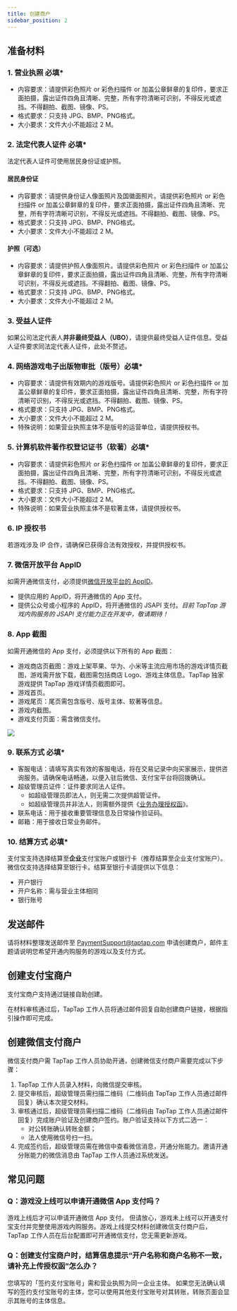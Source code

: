 ```yaml
---
title: 创建商户
sidebar_position: 2
---
```



## 准备材料

### 1. 营业执照 <Red>必填*</Red>

* 内容要求：请提供彩色照片 or 彩色扫描件 or 加盖公章鲜章的复印件，要求正面拍摄，露出证件四角且清晰、完整，所有字符清晰可识别，不得反光或遮挡。不得翻拍、截图、镜像、PS。
* 格式要求：只支持 JPG、BMP、PNG格式。
* 大小要求：文件大小不能超过 2 M。

### 2. 法定代表人证件 <Red>必填*</Red>

法定代表人证件可使用居民身份证或护照。

#### 居民身份证

* 内容要求：请提供身份证人像面照片及国徽面照片。请提供彩色照片 or 彩色扫描件 or 加盖公章鲜章的复印件，要求正面拍摄，露出证件四角且清晰、完整，所有字符清晰可识别，不得反光或遮挡。不得翻拍、截图、镜像、PS。
* 格式要求：只支持 JPG、BMP、PNG格式。
* 大小要求：文件大小不能超过 2 M。

#### 护照（可选）

* 内容要求：请提供护照人像面照片。请提供彩色照片 or 彩色扫描件 or 加盖公章鲜章的复印件，要求正面拍摄，露出证件四角且清晰、完整，所有字符清晰可识别，不得反光或遮挡。不得翻拍、截图、镜像、PS。
* 格式要求：只支持 JPG、BMP、PNG格式。
* 大小要求：文件大小不能超过 2 M。

### 3. 受益人证件

如果公司法定代表人**并非最终受益人（UBO）**，请提供最终受益人证件信息。受益人证件要求同法定代表人证件，此处不赘述。

### 4. 网络游戏电子出版物审批（版号）<Red>必填*</Red>

* 内容要求：请提供有效期内的游戏版号。请提供彩色照片 or 彩色扫描件 or 加盖公章鲜章的复印件，要求正面拍摄，露出证件四角且清晰、完整，所有字符清晰可识别，不得反光或遮挡。不得翻拍、截图、镜像、PS。
* 格式要求：只支持 JPG、BMP、PNG格式。
* 大小要求：文件大小不能超过 2 M。
* 特殊说明：如果营业执照主体不是版号的运营单位，请提供授权书。

### 5. 计算机软件著作权登记证书（软著）<Red>必填*</Red>

* 内容要求：请提供彩色照片 or 彩色扫描件 or 加盖公章鲜章的复印件，要求正面拍摄，露出证件四角且清晰、完整，所有字符清晰可识别，不得反光或遮挡。不得翻拍、截图、镜像、PS。
* 格式要求：只支持 JPG、BMP、PNG格式。
* 大小要求：文件大小不能超过 2 M。
* 特殊说明：如果营业执照主体不是软著主体，请提供授权书。

### 6. IP 授权书

若游戏涉及 IP 合作，请确保已获得合法有效授权，并提供授权书。

### 7. 微信开放平台 AppID

如需开通微信支付，必须提供[微信开放平台的 AppID](https://kf.qq.com/faq/181105JJNbmm181105eUZfee.html)。

* 提供应用的 AppID，将开通微信的 App 支付。
* 提供公众号或小程序的 AppID，将开通微信的 JSAPI 支付。*目前 TapTap 游戏内购服务的 JSAPI 支付能力正在开发中，敬请期待！*

### 8. App 截图

如需开通微信的 App 支付，必须提供以下所有的 App 截图：

* 游戏商店页截图：游戏上架苹果、华为、小米等主流应用市场的游戏详情页截图，游戏需开放下载，截图需包括商店 Logo、游戏主体信息。TapTap 独家游戏提供 TapTap 游戏详情页截图即可。
* 游戏首页。
* 游戏尾页：尾页需包含版号、版号主体、软著等信息。
* 游戏内截图。
* 游戏支付页面：需含微信支付。

![](https://img.tapimg.com/market/images/59271c9195b3dbec8b9d5a5267804f91.jpg)

### 9. 联系方式 <Red>必填*</Red>

* 客服电话：请填写真实有效的客服电话，将在交易记录中向买家展示，提供咨询服务。请确保电话畅通，以便入驻后微信、支付宝平台将回拨确认。
* 超级管理员证件：证件要求同法人证件。
  * 如超级管理员即法人，则无需二次提供超管证件。
  * 如超级管理员并非法人，则需额外提供《[业务办理授权函](https://kf.qq.com/faq/220509Y3Yvym220509fQvYR7.html)》。
* 联系电话：用于接收重要管理信息及日常操作验证码。
* 邮箱：用于接收日常业务邮件。

### 10. 结算方式 <Red>必填*</Red>

支付宝支持选择结算至**企业**支付宝账户或银行卡（推荐结算至企业支付宝账户）。微信仅支持选择结算至银行卡。结算至银行卡请提供以下信息：

* 开户银行
* 开户名称：需与营业主体相同
* 银行账号

## 发送邮件

请将材料整理发送邮件至 [PaymentSupport@taptap.com](mailto:PaymentSupport@taptap.com) 申请创建商户，邮件主题请说明您希望开通内购服务的游戏以及支付方式。

## 创建支付宝商户

支付宝商户支持通过链接自助创建。

在材料审核通过后，TapTap 工作人员将通过邮件回复自助创建商户链接，根据指引操作即可完成。

## 创建微信支付商户

微信支付商户需 TapTap 工作人员协助开通，创建微信支付商户需要完成以下步骤：

1. TapTap 工作人员录入材料，向微信提交审核。
2. 提交审核后，超级管理员需扫描二维码（二维码由 TapTap 工作人员通过邮件回复）确认本次提交材料。
3. 审核通过后，超级管理员需扫描二维码（二维码由 TapTap 工作人员通过邮件回复）完成账户验证及创建商户签约。账户验证支持以下方式二选一：
   * 对公转账确认转账金额；
   * 法人使用微信号扫一扫。
4. 完成签约后，超级管理员需在微信中查看微信消息，开通分账能力。邀请开通分账能力的微信消息由 TapTap 工作人员通过系统发送。

## 常见问题

### Q：游戏没上线可以申请开通微信 App 支付吗？

游戏上线后才可以申请开通微信 App 支付。
但请放心，游戏未上线可以开通支付宝支付并完整使用游戏内购服务。游戏上线提交材料创建微信支付商户后，TapTap 工作人员在后台配置即可开通微信支付，您无需更新游戏。

### Q：创建支付宝商户时，结算信息提示“开户名称和商户名称不一致，请补充上传授权函”怎么办？

您填写的「签约支付宝账号」需和营业执照为同一企业主体。
如果您无法确认填写的签约支付宝账号的主体，您可以使用其他支付宝账号对其转账，转账页面会显示其账号的主体信息。